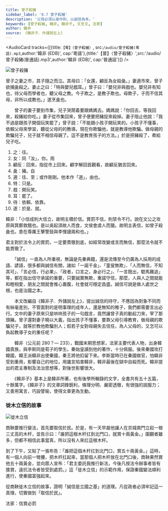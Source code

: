 ```yaml
---
title: 曾子殺豬
sidebar_label: '8.7 曾子殺豬'
description: '父母必須以身作則，以誠信為本。'
keywords: [曾子殺豬, 韓非, 韓非子, 文言文, 法家]
author: 韓非
source: 《韓非子．外儲說左上》
---
```


<AudioCard tracks={[{title:`【粵】〈曾子殺豬〉`, src:`/audio/曾子殺豬(粵語).mp3`,author:'韓非 (EDB)', cap:'粵語'},{title:'【普】〈曾子殺豬〉',src:'/audio/曾子殺豬(普通話).mp3',author:'韓非 (EDB)', cap:'普通話'}]} />

![曾子殺豬](/img/S1/曾子殺豬/Cover.jpg)

<MainText>

  <p className="main prose">曾子之妻<Annotate title="往。">之</Annotate>市，其子隨之而泣。其母曰：「<Annotate title="同「汝」，你。粵：[雨]，[jyu5]。">女</Annotate>還，<Annotate title="回來，指從市上回來。顧字解回首觀看，故顧反猶言回來。">顧反</Annotate>為女殺<Annotate title="豬。粵：[自]，[zi6]。">彘</Annotate>。」妻<Annotate title="往、至；或作剛剛。他本作「道」，由也。">適</Annotate>市來，曾子欲捕彘殺之。妻止之曰：「<Annotate title="只是。">特</Annotate>與嬰兒<Annotate title="開玩笑。">戲</Annotate><Annotate title="罷了。">耳</Annotate>。」曾子曰：「嬰兒非與戲也。嬰兒非有知也，<Annotate title="依賴、依靠。">待</Annotate>父母而學者也，聽父母之教。今子欺之，是教子欺也。母欺子，子而不信其母，非所以成教也。」<Annotate title="於是、就。">遂</Annotate>烹彘也。</p>

</MainText>

<Translation>

　　曾子的妻子要到市集，兒子哭鬧着要跟媽媽去。媽媽說：「你回去，等我回來，殺豬給你吃。」妻子從市集回來，曾子便要把豬捉來殺掉。妻子阻止他說：「我不過是跟孩子開個玩笑罷了」曾子說：「不能跟小孩子開玩笑的。小孩子不懂事，依賴父母來學習，聽從父母的的教導。現在你欺騙他，就是教導他欺騙。做母親的欺騙兒子，兒子就不相信母親了。這不是教育孩子的方法。」於是把豬殺了，煮給兒子吃。

</Translation>

<Dictionary>

1. 之：往。
2. 女：同「汝」，你。<Jypt py="jyu5">雨</Jypt>
3. 顧反：回來，指從市上回來。顧字解回首觀看，故顧反猶言回來。
4. 彘：豬。<Jypt py="zi6">自</Jypt>
5. 適：往、至；或作剛剛。他本作「道」，由也。
6. 特：只是。
7. 戲：開玩笑。
8. 耳：罷了。
9. 待：依賴、依靠。
10. 遂：於是、就。

</Dictionary>

<Media>

<Tabs>
  <TabItem value='殺彘教子' default>
    <Youtube id='wjAHoHxxQT8' />
  </TabItem>
  <TabItem value='作者動畫'>
    <Youtube id='ixiEgUnIirU' />
  </TabItem>
  <TabItem value='說人解字'>
    <Youtube id='UUWYMFxht5k' />
  </TabItem>
</Tabs>

</Media>

<Appreciation>

<Note>

韓非：「小信成則大信立，故明主積於信。賞罰不信，則禁令不行。說在文公之攻原與箕鄭救餓也。是以吳起須故人而食，文侯會虞人而獵。故明主表信，如曾子殺彘也。患在尊厲王擊警鼓與李悝謾兩和也。」

君主對於法令上的賞罰，一定要貫徹到底，如經常改變或言而無信，那麼法令就不能貫徹了。

</Note>

　　「誠信」一直為人所重視，無論是先秦典籍，還是流傳至今仍廣為人採用的成語、諺語，很多都與誠信有關，諸如「一諾千金」、「童叟無欺」、「人而無信，不知其可」、「言必信，行必果」、「政者，口言之，身必行之」、「一言既出，駟馬難追」等，都在指出信守承諾的重要，只要誠實無欺，重諾守信，那麼，人與人之間就能和睦相愛，朋友之間就會推心置腹，社會就可穩定昌盛。誠信可說是做人處世之根，也是治國之本。

　　本文改編自《韓非子．外儲說左上》，提出誠信的持守，不應因為對象不同而有絲毫差別，不管面對的是明事理的成年人，還是無知的稚子，我們都需要言出必行。文中的妻子原來只是哄哄孩子的一句戲言，竟然讓曾子真的動起刀來，宰了那頭豬。曾子還對妻子曉以大義，指出孩子不懂事，要靠父母引導教育，做母親的欺騙兒子，就等於教他欺騙別人；假若子女對母親失去信任，為人父母的，又怎可以負起教導子女的重任呢？

</Appreciation>

<Biography>

　　韓非（公元前 280？— 233），戰國末期思想家，法家主要代表人物，出身韓國貴族，與李斯同是荀子的學生。秦始皇讀到他的著作，十分佩服。後來秦國攻打韓國，韓王派韓非出使秦國，秦王將他扣留下來。李斯當時已在秦國做官，怕韓非受到重用，影響自己的地位，用讒言陷害韓非，韓非最後在獄中自殺而死。韓非提出的君主專制及法治思想等，對後世影響很大。

　　《韓非子》基本上是韓非所著，也有後學所輯錄的文字，全書共有五十五篇，十餘萬字。《韓非子》的文章詞鋒銳利，條理分明、嚴密透徹，有很強的說服力；又善用寓言，巧設譬喻，使得文章更為生動。

</Biography>

<Challenges>
  <ChallengeItem>
    <Quiz href="https://docs.google.com/forms/d/1KYmtmGCLrlmhZ6QZGZFWzk-SGVB9etWrkvLo3AcJ1z4/copy" />
    <Solution>
      <QuizAnswers />
    </Solution>
  </ChallengeItem>
</Challenges>

<Extension>

### 徙木立信的故事

<div className="read-around">

![徙木立信](/img/S1/曾子殺豬/徙木立信.jpeg)

商鞅要推行變法，首先要取信於民。於是，有一天早晨他讓人在京城南門立起一根三丈高的木杆，並告示曰：「誰把這根木杆扛到北門口，就賞十兩黃金。」圍觀者雖多，但都不相信此事當真，所以沒有人來扛這根木杆。

到了下午，又貼了一張布告：「誰把這個木杆扛到北門口，賞五十兩黃金。」這時，有一個人向前一彎腰，把木杆扛起來，當那個人把木杆放在北門口後，商鞅果然賞他五十兩黃金，並向眾人宣布：「君主委託我推行新法，今後凡按法令辦事者皆有獎賞，違抗法令者皆受到處罰。」這「徙木立信」的示範作用，保證秦國變法順利進行，使秦國富強起來。

從商鞅徙木立信的故事，證明「誠信是立國之基」的道理。凡從政者必須牢記這一真理，切實做到「取信於民」。

</div>

<Note>法家：信賞必罰</Note>

</Extension>